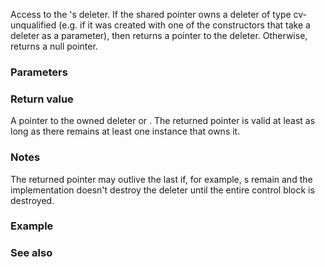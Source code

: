 {{cpp/title|get_deleter}}
{{cpp/memory/shared_ptr/navbar}}
{{ddcl|header=memory|since=c++11|
template&lt; class Deleter, class T &gt;
Deleter* get_deleter( const std::shared_ptr&lt;T&gt;&amp; p ) noexcept;
}}

Access to the {{c|p}}'s deleter. If the shared pointer {{c|p}} owns a deleter of type cv-unqualified {{tt|Deleter}} (e.g. if it was created with one of the constructors that take a deleter as a parameter), then returns a pointer to the deleter. Otherwise, returns a null pointer.

===Parameters===
{{par begin}}
{{par|p|a shared pointer whose deleter needs to be accessed}}
{{par end}}

===Return value===
A pointer to the owned deleter or {{ltt|cpp/language/nullptr}}. The returned pointer is valid at least as long as there remains at least one {{lc|std::shared_ptr|shared_ptr}} instance that owns it.

===Notes===
The returned pointer may outlive the last {{lc|std::shared_ptr|shared_ptr}} if, for example, {{lc|std::weak_ptr}}s remain and the implementation doesn't destroy the deleter until the entire control block is destroyed.

===Example===
{{example
|Demonstrates that {{lc|std::shared_ptr}} deleter is independent of the {{lc|std::shared_ptr|shared_ptr}}'s type.
|code=
#include &lt;iostream&gt;
#include &lt;memory&gt;

struct Foo { int i; };
void foo_deleter(Foo* p)
{
    std::cout &lt;&lt; "foo_deleter called!\n";
    delete p;
}

int main()
{
    std::shared_ptr&lt;int&gt; aptr;

    {
        // create a shared_ptr that owns a Foo and a deleter
        auto foo_p = new Foo;
        std::shared_ptr&lt;Foo&gt; r(foo_p, foo_deleter);
        aptr = std::shared_ptr&lt;int&gt;(r, &amp;r-&gt;i); // aliasing ctor
        // aptr is now pointing to an int, but managing the whole Foo
    } // r gets destroyed (deleter not called)

    // obtain pointer to the deleter:
    if (auto del_p = std::get_deleter&lt;void(*)(Foo*)&gt;(aptr))
    {
        std::cout &lt;&lt; "shared_ptr&lt;int&gt; owns a deleter\n";
        if (*del_p == foo_deleter)
            std::cout &lt;&lt; "...and it equals &amp;foo_deleter\n";
    }
    else
        std::cout &lt;&lt; "The deleter of shared_ptr&lt;int&gt; is null!\n";
} // deleter called here
|output=
shared_ptr&lt;int&gt; owns a deleter
...and it equals &amp;foo_deleter
foo_deleter called!
}}

===See also===
{{dsc begin}}
{{dsc mem ctor|cpp/memory/shared_ptr/shared_ptr|{{lc|std::shared_ptr}} constructors}}
{{dsc inc|cpp/memory/unique_ptr/dsc get_deleter}}
{{dsc end}}

{{langlinks|de|es|fr|it|ja|pt|ru|zh}}